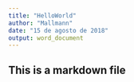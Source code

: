 ---
title: "HelloWorld"
author: "Mallmann"
date: "15 de agosto de 2018"
output: word_document
---



## This is a markdown file

